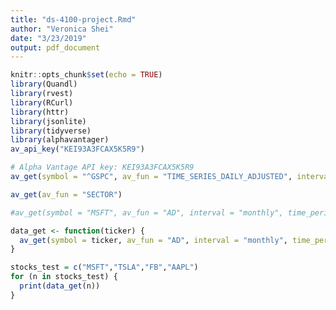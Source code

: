 ```yaml
---
title: "ds-4100-project.Rmd"
author: "Veronica Shei"
date: "3/23/2019"
output: pdf_document
---
```


```r
knitr::opts_chunk$set(echo = TRUE)
library(Quandl)
library(rvest)
library(RCurl)
library(httr)
library(jsonlite)
library(tidyverse)
library(alphavantager)
av_api_key("KEI93A3FCAX5K5R9")
```

```r
# Alpha Vantage API key: KEI93A3FCAX5K5R9
av_get(symbol = "^GSPC", av_fun = "TIME_SERIES_DAILY_ADJUSTED", interval = "60min", outputsize = "full")
```

```r
av_get(av_fun = "SECTOR")
```

```r
#av_get(symbol = "MSFT", av_fun = "AD", interval = "monthly", time_period = 60)

data_get <- function(ticker) {
  av_get(symbol = ticker, av_fun = "AD", interval = "monthly", time_period = 60)
}
```

```r
stocks_test = c("MSFT","TSLA","FB","AAPL")
for (n in stocks_test) {
  print(data_get(n))
}
```

